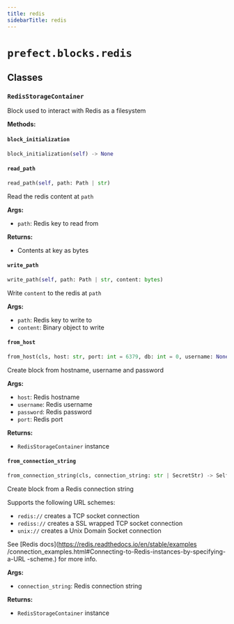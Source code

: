 ```yaml
---
title: redis
sidebarTitle: redis
---
```


# `prefect.blocks.redis`

## Classes

### `RedisStorageContainer` <sup><a href="https://github.com/prefecthq/prefect/blob/main/src/prefect/blocks/redis.py#L23" target="_blank"><Icon icon="github" style="width: 14px; height: 14px;" /></a></sup>


Block used to interact with Redis as a filesystem


**Methods:**

#### `block_initialization` <sup><a href="https://github.com/prefecthq/prefect/blob/main/src/prefect/blocks/redis.py#L66" target="_blank"><Icon icon="github" style="width: 14px; height: 14px;" /></a></sup>

```python
block_initialization(self) -> None
```

#### `read_path` <sup><a href="https://github.com/prefecthq/prefect/blob/main/src/prefect/blocks/redis.py#L77" target="_blank"><Icon icon="github" style="width: 14px; height: 14px;" /></a></sup>

```python
read_path(self, path: Path | str)
```

Read the redis content at `path`

**Args:**
- `path`: Redis key to read from

**Returns:**
- Contents at key as bytes


#### `write_path` <sup><a href="https://github.com/prefecthq/prefect/blob/main/src/prefect/blocks/redis.py#L90" target="_blank"><Icon icon="github" style="width: 14px; height: 14px;" /></a></sup>

```python
write_path(self, path: Path | str, content: bytes)
```

Write `content` to the redis at `path`

**Args:**
- `path`: Redis key to write to
- `content`: Binary object to write


#### `from_host` <sup><a href="https://github.com/prefecthq/prefect/blob/main/src/prefect/blocks/redis.py#L121" target="_blank"><Icon icon="github" style="width: 14px; height: 14px;" /></a></sup>

```python
from_host(cls, host: str, port: int = 6379, db: int = 0, username: None | str | SecretStr = None, password: None | str | SecretStr = None) -> Self
```

Create block from hostname, username and password

**Args:**
- `host`: Redis hostname
- `username`: Redis username
- `password`: Redis password
- `port`: Redis port

**Returns:**
- `RedisStorageContainer` instance


#### `from_connection_string` <sup><a href="https://github.com/prefecthq/prefect/blob/main/src/prefect/blocks/redis.py#L147" target="_blank"><Icon icon="github" style="width: 14px; height: 14px;" /></a></sup>

```python
from_connection_string(cls, connection_string: str | SecretStr) -> Self
```

Create block from a Redis connection string

Supports the following URL schemes:
- `redis://` creates a TCP socket connection
- `rediss://` creates a SSL wrapped TCP socket connection
- `unix://` creates a Unix Domain Socket connection

See [Redis docs](https://redis.readthedocs.io/en/stable/examples
/connection_examples.html#Connecting-to-Redis-instances-by-specifying-a-URL
-scheme.) for more info.

**Args:**
- `connection_string`: Redis connection string

**Returns:**
- `RedisStorageContainer` instance

